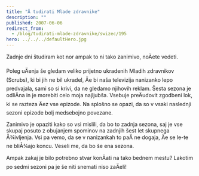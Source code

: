```yaml
---
title: "Å tudirati Mlade zdravnike"
description: ""
published: 2007-06-06
redirect_from:
  - /blog/tudirati-mlade-zdravnike/swizec/195
hero: ../../../defaultHero.jpg
---
```


Zadnje dni študiram kot nor ampak to ni tako zanimivo, noÄete vedeti.

Poleg uÄenja še gledam veliko prijetno ukradenih Mladih zdravnikov (Scrubs), ki bi jih ne bil ukradel, Äe bi naša televizija nanizanko lepo predvajala, sami so si krivi, da ne gledamo njihovih reklam. Šesta sezona je odliÄna in je morebiti celo moja najljubša. Vsebuje preÄudovit zgodbeni lok, ki se razteza Äez vse epizode. Na splošno se opazi, da so v vsaki naslednji sezoni epizode bolj medsebojno povezane.

Zanimivo je opaziti kako so vsi mislili, da bo to zadnja sezona, saj je vse skupaj posuto z obujanjem spominov na zadnjih šest let skupnega Å¾ivljenja. Vsi pa vemo, da se v nanizankah to paÄ ne dogaja, Äe se le-te ne bliÅ¾ajo koncu. Veseli me, da bo še ena sezona.

Ampak zakaj je bilo potrebno stvar konÄati na tako bednem mestu? Lakotim po sedmi sezoni pa je še niti snemati niso zaÄeli!
